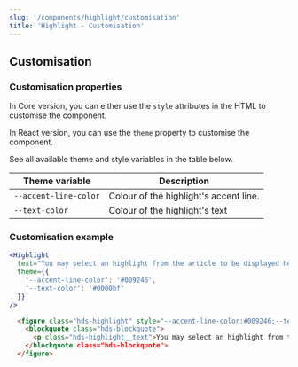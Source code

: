 ```yaml
---
slug: '/components/highlight/customisation'
title: 'Highlight - Customisation'
---
```




## Customisation

### Customisation properties
In Core version, you can either use the `style` attributes in the HTML to customise the component.

In React version, you can use the `theme` property to customise the component.

See all available theme and style variables in the table below.

| Theme variable                           | Description                                     |
| ---------------------------------------- | ----------------------------------------------- |
| `--accent-line-color`                    | Colour of the highlight's accent line.          |
| `--text-color`                           | Colour of the highlight's text                  |


### Customisation example
<Playground>

```jsx
<Highlight
  text="You may select an highlight from the article to be displayed here. Select an excerpt that you want the user to pay attention to."
  theme={{
    '--accent-line-color': '#009246',
    '--text-color': '#0000bf'
  }}
/>
```

```html
  <figure class="hds-highlight" style="--accent-line-color:#009246;--text-color:#0000bf">
    <blockquote class="hds-blockquote">
      <p class="hds-highlight__text">You may select an highlight from the article to be displayed here. Select an excerpt that you want the user to pay attention to.</p>
    </blockquote class="hds-blockquote">
  </figure>
```

</Playground>
